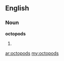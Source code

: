 ==English==

===Noun===
'''octopods'''

# {{plural of|[[octopod]]}}

[[ar:octopods]]
[[my:octopods]]